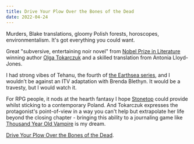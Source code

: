 ```yaml
---
title: Drive Your Plow Over the Bones of the Dead
date: 2022-04-24
---
```


Murders, Blake translations, gloomy Polish forests, horoscopes, environmentalism. It's got everything you could want.

Great "subversive, entertaining noir novel" from [Nobel Prize in Literature][Flights - Nobel Prize] winning author [Olga Tokarczuk][Olga Tokarczuk - Culture.pl] and a skilled translation from Antonia Lloyd-Jones.

I had strong vibes of Tehanu, the fourth of [the Earthsea series][Earthsea - Bookshop.org], and I wouldn’t be against an ITV adaptation with Brenda Blethyn. It would be a travesty, but I would watch it.

For RPG people, it nods at the hearth fantasy I hope [Stonetop][Stonetop - Kickstarter] could provide whilst sticking to a contemporary Poland. And Tokarczuk expresses the protagonist's point-of-view in a way you can't help but extrapolate her life beyond the closing chapter - bringing this ability to a journaling game like [Thousand Year Old Vampire] is my dream.

[Drive Your Plow Over the Bones of the Dead].

[Drive Your Plow Over the Bones of the Dead]: https://fitzcarraldoeditions.com/books/drive-your-plow-over-the-bones-of-the-dead
[Flights - Nobel Prize]: https://www.nobelprize.org/prizes/literature/2018/summary/
[Olga Tokarczuk - Culture.pl]: https://culture.pl/en/artist/olga-tokarczuk
[Earthsea - Bookshop.org]: https://uk.bookshop.org/books/earthsea-the-first-four-books-a-wizard-of-earthsea-the-tombs-of-atuan-the-farthest-shore-tehanu/9780241956878
[Stonetop - Kickstarter]: https://www.kickstarter.com/projects/1735046512/stonetop
[Thousand Year Old Vampire]: https://thousandyearoldvampire.com/collections/basic-book-selection/products/thousand-year-old-vampire

